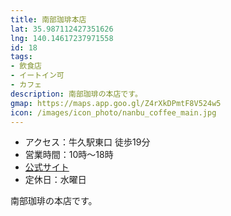 ```yaml
---
title: 南部珈琲本店
lat: 35.987112427351626
lng: 140.14617237971558
id: 18
tags:
- 飲食店
- イートイン可
- カフェ
description: 南部珈琲の本店です。
gmap: https://maps.app.goo.gl/Z4rXkDPmtF8V524w5
icon: /images/icon_photo/nanbu_coffee_main.jpg
---
```


<LinkedImage
  basename="poketc_meganest/nanbu_coffee_main-menu"
/>

- アクセス：牛久駅東口 徒歩19分
- 営業時間：10時～18時
- [公式サイト](https://nanbu-coffee.actibookone.com/?cNo=57222&param=MV8yXzc=&pNo=1)
- 定休日：水曜日

南部珈琲の本店です。
